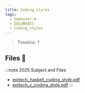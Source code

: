 ```yaml
---
title: Coding_styles
tags:
  - Semester-0
  - DOCUMENTS
  - Coding_styles
---
```

> Timeline: ?


## Files 📂

:::note 2025 Subject and Files
- [epitech_haskell_coding_style.pdf](https://github.com/Studio-17/Epitech-Subjects/raw/main/Semester-0/DOCUMENTS/Coding_styles/epitech_haskell_coding_style.pdf)
- [epitech_c_coding_style.pdf](https://github.com/Studio-17/Epitech-Subjects/raw/main/Semester-0/DOCUMENTS/Coding_styles/epitech_c_coding_style.pdf)
:::

